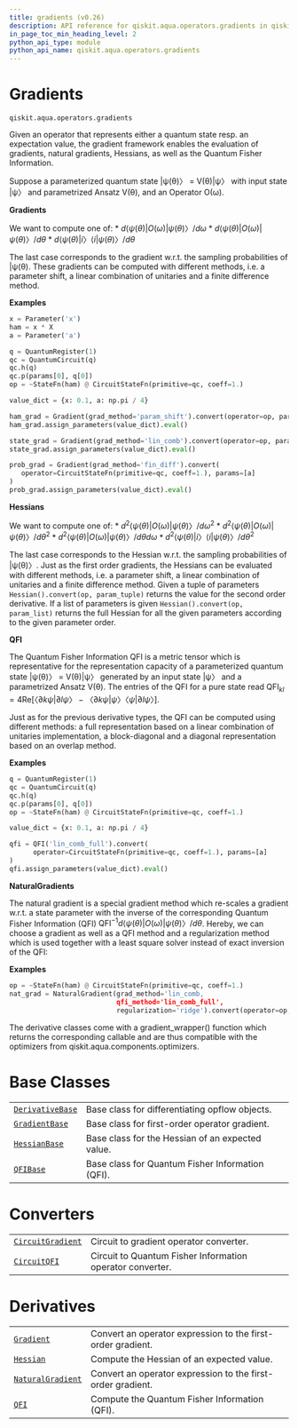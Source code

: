 ```yaml
---
title: gradients (v0.26)
description: API reference for qiskit.aqua.operators.gradients in qiskit v0.26
in_page_toc_min_heading_level: 2
python_api_type: module
python_api_name: qiskit.aqua.operators.gradients
---
```


<span id="module-qiskit.aqua.operators.gradients" />

<span id="qiskit-aqua-operators-gradients" />

<span id="gradients-qiskit-aqua-operators-gradients" />

# Gradients

`qiskit.aqua.operators.gradients`

Given an operator that represents either a quantum state resp. an expectation value, the gradient framework enables the evaluation of gradients, natural gradients, Hessians, as well as the Quantum Fisher Information.

Suppose a parameterized quantum state |ψ(θ)〉 = V(θ)|ψ〉 with input state |ψ〉 and parametrized Ansatz V(θ), and an Operator O(ω).

**Gradients**

We want to compute one of: \* $d⟨ψ(θ)|O(ω)|ψ(θ)〉/ dω$ \* $d⟨ψ(θ)|O(ω)|ψ(θ)〉/ dθ$ \* $d⟨ψ(θ)|i〉⟨i|ψ(θ)〉/ dθ$

The last case corresponds to the gradient w\.r.t. the sampling probabilities of |ψ(θ). These gradients can be computed with different methods, i.e. a parameter shift, a linear combination of unitaries and a finite difference method.

**Examples**

```python
x = Parameter('x')
ham = x * X
a = Parameter('a')

q = QuantumRegister(1)
qc = QuantumCircuit(q)
qc.h(q)
qc.p(params[0], q[0])
op = ~StateFn(ham) @ CircuitStateFn(primitive=qc, coeff=1.)

value_dict = {x: 0.1, a: np.pi / 4}

ham_grad = Gradient(grad_method='param_shift').convert(operator=op, params=[x])
ham_grad.assign_parameters(value_dict).eval()

state_grad = Gradient(grad_method='lin_comb').convert(operator=op, params=[a])
state_grad.assign_parameters(value_dict).eval()

prob_grad = Gradient(grad_method='fin_diff').convert(
   operator=CircuitStateFn(primitive=qc, coeff=1.), params=[a]
)
prob_grad.assign_parameters(value_dict).eval()
```

**Hessians**

We want to compute one of: \* $d^2⟨ψ(θ)|O(ω)|ψ(θ)〉/ dω^2$ \* $d^2⟨ψ(θ)|O(ω)|ψ(θ)〉/ dθ^2$ \* $d^2⟨ψ(θ)|O(ω)|ψ(θ)〉/ dθ dω$ \* $d^2⟨ψ(θ)|i〉⟨i|ψ(θ)〉/ dθ^2$

The last case corresponds to the Hessian w\.r.t. the sampling probabilities of |ψ(θ)〉. Just as the first order gradients, the Hessians can be evaluated with different methods, i.e. a parameter shift, a linear combination of unitaries and a finite difference method. Given a tuple of parameters `Hessian().convert(op, param_tuple)` returns the value for the second order derivative. If a list of parameters is given `Hessian().convert(op, param_list)` returns the full Hessian for all the given parameters according to the given parameter order.

**QFI**

The Quantum Fisher Information QFI is a metric tensor which is representative for the representation capacity of a parameterized quantum state |ψ(θ)〉 = V(θ)|ψ〉 generated by an input state |ψ〉 and a parametrized Ansatz V(θ). The entries of the QFI for a pure state read $\mathrm{QFI}_{kl} = 4 \mathrm{Re}[〈∂kψ|∂lψ〉−〈∂kψ|ψ〉〈ψ|∂lψ〉]$.

Just as for the previous derivative types, the QFI can be computed using different methods: a full representation based on a linear combination of unitaries implementation, a block-diagonal and a diagonal representation based on an overlap method.

**Examples**

```python
q = QuantumRegister(1)
qc = QuantumCircuit(q)
qc.h(q)
qc.p(params[0], q[0])
op = ~StateFn(ham) @ CircuitStateFn(primitive=qc, coeff=1.)

value_dict = {x: 0.1, a: np.pi / 4}

qfi = QFI('lin_comb_full').convert(
      operator=CircuitStateFn(primitive=qc, coeff=1.), params=[a]
)
qfi.assign_parameters(value_dict).eval()
```

**NaturalGradients**

The natural gradient is a special gradient method which re-scales a gradient w\.r.t. a state parameter with the inverse of the corresponding Quantum Fisher Information (QFI) $\mathrm{QFI}^{-1} d⟨ψ(θ)|O(ω)|ψ(θ)〉/ dθ$. Hereby, we can choose a gradient as well as a QFI method and a regularization method which is used together with a least square solver instead of exact inversion of the QFI:

**Examples**

```python
op = ~StateFn(ham) @ CircuitStateFn(primitive=qc, coeff=1.)
nat_grad = NaturalGradient(grad_method='lin_comb,
                           qfi_method='lin_comb_full',
                           regularization='ridge').convert(operator=op, params=params)
```

The derivative classes come with a gradient\_wrapper() function which returns the corresponding callable and are thus compatible with the optimizers from qiskit.aqua.components.optimizers.

# Base Classes

|                                                                                                                     |                                                  |
| ------------------------------------------------------------------------------------------------------------------- | ------------------------------------------------ |
| [`DerivativeBase`](qiskit.aqua.operators.gradients.DerivativeBase "qiskit.aqua.operators.gradients.DerivativeBase") | Base class for differentiating opflow objects.   |
| [`GradientBase`](qiskit.aqua.operators.gradients.GradientBase "qiskit.aqua.operators.gradients.GradientBase")       | Base class for first-order operator gradient.    |
| [`HessianBase`](qiskit.aqua.operators.gradients.HessianBase "qiskit.aqua.operators.gradients.HessianBase")          | Base class for the Hessian of an expected value. |
| [`QFIBase`](qiskit.aqua.operators.gradients.QFIBase "qiskit.aqua.operators.gradients.QFIBase")                      | Base class for Quantum Fisher Information (QFI). |

# Converters

|                                                                                                                        |                                                           |
| ---------------------------------------------------------------------------------------------------------------------- | --------------------------------------------------------- |
| [`CircuitGradient`](qiskit.aqua.operators.gradients.CircuitGradient "qiskit.aqua.operators.gradients.CircuitGradient") | Circuit to gradient operator converter.                   |
| [`CircuitQFI`](qiskit.aqua.operators.gradients.CircuitQFI "qiskit.aqua.operators.gradients.CircuitQFI")                | Circuit to Quantum Fisher Information operator converter. |

# Derivatives

|                                                                                                                        |                                                             |
| ---------------------------------------------------------------------------------------------------------------------- | ----------------------------------------------------------- |
| [`Gradient`](qiskit.aqua.operators.gradients.Gradient "qiskit.aqua.operators.gradients.Gradient")                      | Convert an operator expression to the first-order gradient. |
| [`Hessian`](qiskit.aqua.operators.gradients.Hessian "qiskit.aqua.operators.gradients.Hessian")                         | Compute the Hessian of an expected value.                   |
| [`NaturalGradient`](qiskit.aqua.operators.gradients.NaturalGradient "qiskit.aqua.operators.gradients.NaturalGradient") | Convert an operator expression to the first-order gradient. |
| [`QFI`](qiskit.aqua.operators.gradients.QFI "qiskit.aqua.operators.gradients.QFI")                                     | Compute the Quantum Fisher Information (QFI).               |

